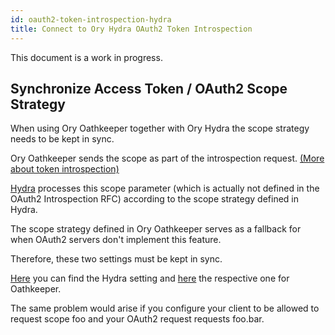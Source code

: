 ```yaml
---
id: oauth2-token-introspection-hydra
title: Connect to Ory Hydra OAuth2 Token Introspection
---
```


This document is a work in progress.

## Synchronize Access Token / OAuth2 Scope Strategy

When using Ory Oathkeeper together with Ory Hydra the scope strategy needs to be
kept in sync.

Ory Oathkeeper sends the scope as part of the introspection request.
[(More about token introspection)](https://www.oauth.com/oauth2-servers/token-introspection-endpoint/)

[Hydra](https://www.ory.sh/hydra/docs/guides/oauth2-token-introspection/)
processes this scope parameter (which is actually not defined in the OAuth2
Introspection RFC) according to the scope strategy defined in Hydra.

The scope strategy defined in Ory Oathkeeper serves as a fallback for when
OAuth2 servers don't implement this feature.

Therefore, these two settings must be kept in sync.

[Here](https://www.ory.sh/hydra/docs/reference/api#parameters-27) you can find
the Hydra setting and
[here](https://www.ory.sh/oathkeeper/docs/v0.37/pipeline/authn/#configuration-5)
the respective one for Oathkeeper.

The same problem would arise if you configure your client to be allowed to
request scope foo and your OAuth2 request requests foo.bar.
